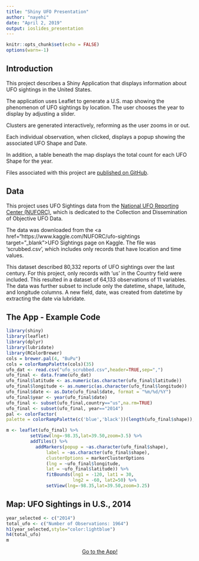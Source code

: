---
title: "Shiny UFO Presentation"
author: "nayehi"
date: "April 2, 2019"
output: ioslides_presentation
---

```{r setup, include=FALSE}
knitr::opts_chunk$set(echo = FALSE)
options(warn=-1)

```

## Introduction

This project describes a Shiny Application that displays information about UFO sightings in the United States. 

The application uses Leaflet to generate a U.S. map showing the phenomenon of UFO sightings by location. The user chooses the year to display by adjusting a slider.

Clusters are generated interactively, reforming as the user zooms in or out. 

Each individual observation, when clicked, displays a popup showing the associated UFO Shape and Date. 

In addition, a table beneath the map displays the total count for each UFO Shape for the year.

Files associated with this project are <a href="https://github.com/nayehi/ShinyUFO" target="_blank">published on GitHub</a>.

## Data

This project uses UFO Sightings data from the <a href="http://www.nuforc.org/index.html" target="_blank">National UFO Reporting Center (NUFORC)</a>, which is dedicated to the Collection and Dissemination of Objective UFO Data.

The data was downloaded from the <a href="https://www.kaggle.com/NUFORC/ufo-sightings target="_blank">UFO Sightings page on Kaggle</a>. The file was 'scrubbed.csv', which includes only records that have location and time values. 

This dataset described 80,332 reports of UFO sightings over the last century. For this project, only records with 'us' in the Country field were included. This resulted in a dataset of 64,133 observations of 11 variables. The data was further subset to include only the datetime, shape, latitude, and longitude columns. A new field, date, was created from datetime by extracting the date via lubridate.


## The App - Example Code

```{r setup2, echo=FALSE, include=FALSE}
library(shiny)
library(leaflet)
library(dplyr)
library(lubridate)
library(RColorBrewer)
cols = brewer.pal(4, "BuPu") 
cols = colorRampPalette(cols)(35)
ufo_dat <- read.csv("ufo_scrubbed.csv",header=TRUE,sep=",")
ufo_final <- data.frame(ufo_dat)
ufo_final$latitude <- as.numeric(as.character(ufo_final$latitude))
ufo_final$longitude <- as.numeric(as.character(ufo_final$longitude))
ufo_final$date <- as.Date(ufo_final$date, format = "%m/%d/%Y")
ufo_final$year <- year(ufo_final$date)
ufo_final <- subset(ufo_final,country=="us",na.rm=TRUE)
ufo_final <- subset(ufo_final, year=="2014")
pal <- colorFactor(
palette = colorRampPalette(c('blue','black'))(length(ufo_final$shape)),domain=ufo_final$shape)
```


```{r mapcode, echo=TRUE, message=FALSE}

m <- leaflet(ufo_final) %>%
         setView(lng=-98.35,lat=39.50,zoom=3.5) %>%
         addTiles() %>%
           addMarkers(popup = ~as.character(ufo_final$shape), 
               label = ~as.character(ufo_final$shape),
               clusterOptions = markerClusterOptions
               (lng = ~ufo_final$longitude,
               lat = ~ufo_final$latitude)) %>%
               fitBounds(lng1 = -120, lat1 = 30, 
                         lng2 = -60, lat2=50) %>%
               setView(lng=-98.35,lat=39.50,zoom=3.25)
```

## Map: UFO Sightings in U.S., 2014
```{r showmap}
year_selected <- c("2014")
total_ufo <- c("Number of Observations: 1964")
h1(year_selected,style="color:lightblue")
h4(total_ufo)  
m
```
<center><a href="https://nayehi.shinyapps.io/Shiny_UFO_US/" target="_blank">Go to the App!</a></center>

